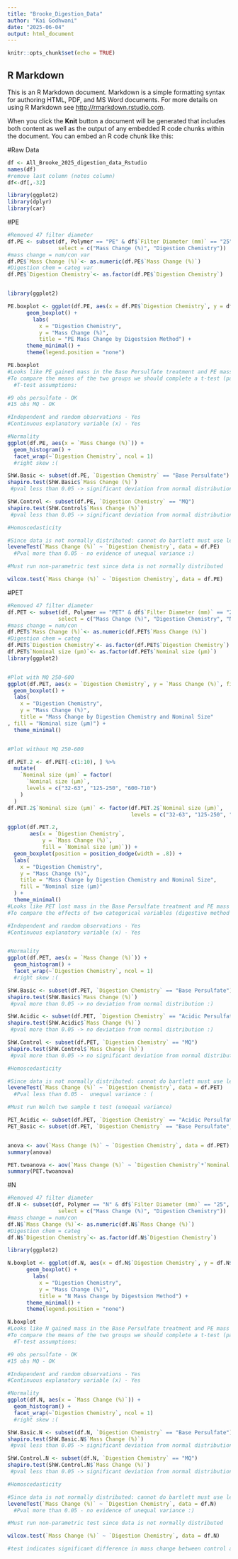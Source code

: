 ```yaml
---
title: "Brooke_Digestion_Data"
author: "Kai Godhwani"
date: "2025-06-04"
output: html_document
---
```


```r
knitr::opts_chunk$set(echo = TRUE)
```

## R Markdown

This is an R Markdown document. Markdown is a simple formatting syntax for authoring HTML, PDF, and MS Word documents. For more details on using R Markdown see <http://rmarkdown.rstudio.com>.

When you click the **Knit** button a document will be generated that includes both content as well as the output of any embedded R code chunks within the document. You can embed an R code chunk like this:

#Raw Data
```r
df <- All_Brooke_2025_digestion_data_Rstudio
names(df)
#remove last column (notes column)
df<-df[,-32]

library(ggplot2)
library(dplyr)
library(car)
```

#PE
```r
#Removed 47 filter diameter
df.PE <- subset(df, Polymer == "PE" & df$`Filter Diameter (mm)` == "25", 
                select = c("Mass Change (%)", "Digestion Chemistry"))
#mass change = num/con var
df.PE$`Mass Change (%)`<- as.numeric(df.PE$`Mass Change (%)`)
#Digestion chem = categ var
df.PE$`Digestion Chemistry`<- as.factor(df.PE$`Digestion Chemistry`)


library(ggplot2)

PE.boxplot <- ggplot(df.PE, aes(x = df.PE$`Digestion Chemistry`, y = df.PE$`Mass Change (%)`, fill = df.PE$`Digestion Chemistry`)) +
      geom_boxplot() + 
        labs( 
          x = "Digestion Chemistry",
          y = "Mass Change (%)", 
          title = "PE Mass Change by Digestsion Method") + 
      theme_minimal() +
      theme(legend.position = "none")

PE.boxplot
#Looks like PE gained mass in the Base Persulfate treatment and PE mass remained the same in the MQ control 
#To compare the means of the two groups we should complete a t-test (parametric) 
  #T-test assumptions: 

#9 obs persulfate - OK
#15 obs MQ - OK

#Independent and random observations - Yes
#Continuous explanatory variable (x) - Yes 

#Normality 
ggplot(df.PE, aes(x = `Mass Change (%)`)) +
  geom_histogram() +
  facet_wrap(~`Digestion Chemistry`, ncol = 1)
  #right skew :(

ShW.Basic <- subset(df.PE, `Digestion Chemistry` == "Base Persulfate")
shapiro.test(ShW.Basic$`Mass Change (%)`)
 #pval less than 0.05 -> significant deviation from normal distribution :(

ShW.Control <- subset(df.PE, `Digestion Chemistry` == "MQ")
shapiro.test(ShW.Control$`Mass Change (%)`)
 #pval less than 0.05 -> significant deviation from normal distribution :(

#Homoscedasticity

#Since data is not normally distributed: cannot do bartlett must use levene 
leveneTest(`Mass Change (%)` ~ `Digestion Chemistry`, data = df.PE)
  #Pval more than 0.05 - no evidence of unequal variance :)

#Must run non-parametric test since data is not normally distributed 

wilcox.test(`Mass Change (%)` ~ `Digestion Chemistry`, data = df.PE)
```
#PET
```r
#Removed 47 filter diameter
df.PET <- subset(df, Polymer == "PET" & df$`Filter Diameter (mm)` == "25", 
                select = c("Mass Change (%)", "Digestion Chemistry", "Nominal size (µm)"))
#mass change = num/con
df.PET$`Mass Change (%)`<- as.numeric(df.PET$`Mass Change (%)`)
#Digestion chem = categ
df.PET$`Digestion Chemistry`<- as.factor(df.PET$`Digestion Chemistry`)
df.PET$`Nominal size (µm)`<- as.factor(df.PET$`Nominal size (µm)`)
library(ggplot2)


#Plot with MQ 250-600
ggplot(df.PET, aes(x = `Digestion Chemistry`, y = `Mass Change (%)`, fill = `Nominal size (µm)`)) +
  geom_boxplot() +
  labs(
    x = "Digestion Chemistry",
    y = "Mass Change (%)",
    title = "Mass Change by Digestion Chemistry and Nominal Size"
, fill = "Nominal size (µm)") +
  theme_minimal()


#Plot without MQ 250-600

df.PET.2 <- df.PET[-c(1:10), ] %>% 
  mutate(
    `Nominal size (µm)` = factor(
      `Nominal size (µm)`,
      levels = c("32-63", "125-250", "600-710")   
    )
  )
df.PET.2$`Nominal size (µm)` <- factor(df.PET.2$`Nominal size (µm)`,
                                       levels = c("32-63", "125-250", "250-600", "600-710"))

ggplot(df.PET.2,
       aes(x = `Digestion Chemistry`,
           y = `Mass Change (%)`,
           fill = `Nominal size (µm)`)) +
  geom_boxplot(position = position_dodge(width = .8)) +
  labs(
    x = "Digestion Chemistry",
    y = "Mass Change (%)",
    title = "Mass Change by Digestion Chemistry and Nominal Size",
    fill = "Nominal size (µm)"
  ) +
  theme_minimal()
#Looks like PET lost mass in the Base Persulfate treatment and PE mass remained the same in the MQ control and Acidic treatment
#To compare the effects of two categorical variables (digestive method and nominal size) on numerical response (mass change) 

#Independent and random observations - Yes
#Continuous explanatory variable (x) - Yes 


#Normality 
ggplot(df.PET, aes(x = `Mass Change (%)`)) +
  geom_histogram() +
  facet_wrap(~`Digestion Chemistry`, ncol = 1)
  #right skew :(

ShW.Basic <- subset(df.PET, `Digestion Chemistry` == "Base Persulfate")
shapiro.test(ShW.Basic$`Mass Change (%)`)
 #pval more than 0.05 -> no deviation from normal distribution :)

ShW.Acidic <- subset(df.PET, `Digestion Chemistry` == "Acidic Persulfate")
shapiro.test(ShW.Acidic$`Mass Change (%)`)
 #pval more than 0.05 -> no deviation from normal distribution :)

ShW.Control <- subset(df.PET, `Digestion Chemistry` == "MQ")
shapiro.test(ShW.Control$`Mass Change (%)`)
 #pval more than 0.05 -> no significant deviation from normal distribution :)

#Homoscedasticity

#Since data is not normally distributed: cannot do bartlett must use levene 
leveneTest(`Mass Change (%)` ~ `Digestion Chemistry`, data = df.PET)
  #Pval less than 0.05 -  unequal variance : ( 

#Must run Welch two sample t test (unequal variance) 

PET_Acidic <- subset(df.PET, `Digestion Chemistry` == "Acidic Persulfate", select = `Mass Change (%)`)
PET_Basic <- subset(df.PET, `Digestion Chemistry` == "Base Persulfate", select = `Mass Change (%)`)


anova <- aov(`Mass Change (%)` ~ `Digestion Chemistry`, data = df.PET)
summary(anova)

PET.twoanova <- aov(`Mass Change (%)` ~ `Digestion Chemistry`*`Nominal size (µm)`, data = df.PET)
summary(PET.twoanova)
```


#N
```r
#Removed 47 filter diameter
df.N <- subset(df, Polymer == "N" & df$`Filter Diameter (mm)` == "25", 
                select = c("Mass Change (%)", "Digestion Chemistry"))
#mass change = num/con
df.N$`Mass Change (%)`<- as.numeric(df.N$`Mass Change (%)`)
#Digestion chem = categ
df.N$`Digestion Chemistry`<- as.factor(df.N$`Digestion Chemistry`)

library(ggplot2)

N.boxplot <- ggplot(df.N, aes(x = df.N$`Digestion Chemistry`, y = df.N$`Mass Change (%)`, fill = df.N$`Digestion Chemistry`)) +
      geom_boxplot() + 
        labs( 
          x = "Digestion Chemistry",
          y = "Mass Change (%)", 
          title = "N Mass Change by Digestsion Method") + 
      theme_minimal() +
      theme(legend.position = "none")

N.boxplot
#Looks like N gained mass in the Base Persulfate treatment and PE mass remained the same in the MQ control 
#To compare the means of the two groups we should complete a t-test (parametric) 
  #T-test assumptions: 

#9 obs persulfate - OK
#15 obs MQ - OK

#Independent and random observations - Yes
#Continuous explanatory variable (x) - Yes 

#Normality 
ggplot(df.N, aes(x = `Mass Change (%)`)) +
  geom_histogram() +
  facet_wrap(~`Digestion Chemistry`, ncol = 1)
  #right skew :(

ShW.Basic.N <- subset(df.N, `Digestion Chemistry` == "Base Persulfate")
shapiro.test(ShW.Basic.N$`Mass Change (%)`)
 #pval less than 0.05 -> significant deviation from normal distribution :(

ShW.Control.N <- subset(df.N, `Digestion Chemistry` == "MQ")
shapiro.test(ShW.Control.N$`Mass Change (%)`)
 #pval less than 0.05 -> significant deviation from normal distribution :(

#Homoscedasticity

#Since data is not normally distributed: cannot do bartlett must use levene 
leveneTest(`Mass Change (%)` ~ `Digestion Chemistry`, data = df.N)
  #Pval more than 0.05 - no evidence of unequal variance :)

#Must run non-parametric test since data is not normally distributed 

wilcox.test(`Mass Change (%)` ~ `Digestion Chemistry`, data = df.N)

#test indicates significant difference in mass change between control and basic digestion
```

